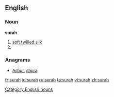 ==English==

===Noun===
'''surah'''

# [[soft]] [[twill]]ed [[silk]]
# {{alternative spelling of|sura}}

===Anagrams===
* [[Ashur#English|Ashur]], [[shura#English|shura]]

[[Category:English nouns]]

[[fr:surah]]
[[id:surah]]
[[ru:surah]]
[[ta:surah]]
[[vi:surah]]
[[zh:surah]]